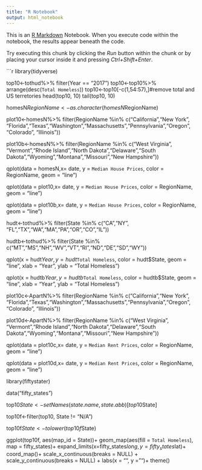 ```yaml
---
title: "R Notebook"
output: html_notebook
---
```


This is an [R Markdown](http://rmarkdown.rstudio.com) Notebook. When you execute code within the notebook, the results appear beneath the code. 

Try executing this chunk by clicking the *Run* button within the chunk or by placing your cursor inside it and pressing *Ctrl+Shift+Enter*. 

```r
library(tidyverse)

top10<-tothud%>%
  filter(Year == "2017")
top10<-top10%>%
  arrange(desc(`Total Homeless`))
top10<-top10[-c(1,54:57),]#remove total and US terretories
head(top10, 10)
tail(top10, 10)

homesN$RegionName<-as.character(homesN$RegionName)

plot10<-homesN%>%
  filter(RegionName %in% c("California","New York", "Florida","Texas","Washington","Massachusetts","Pennsylvania","Oregon", "Colorado", "Illinois"))

plot10b<-homesN%>%
  filter(RegionName %in% c("West Virginia", "Vermont","Rhode Island","North Dakota","Delaware","South Dakota","Wyoming","Montana","Missouri","New Hampshire"))


qplot(data = homesN,x= date, y = `Median House Prices`, color = RegionName, geom = "line")

qplot(data = plot10,x= date, y = `Median House Prices`, color = RegionName, geom = "line")

qplot(data = plot10b,x= date, y = `Median House Prices`, color = RegionName, geom = "line")

hudt<-tothud%>%
  filter(State %in% c("CA","NY", "FL","TX","WA","MA","PA","OR","CO","IL"))

hudtb<-tothud%>%
  filter(State %in% c("MT","MS","NH","WV","VT","RI","ND","DE","SD","WY"))

qplot(x = hudt$Year, y = hudt$`Total Homeless`, color = hudt$State, geom = "line", xlab = "Year", ylab = "Total Homeless")

qplot(x = hudtb$Year, y = hudtb$`Total Homeless`, color = hudtb$State, geom = "line", xlab = "Year", ylab = "Total Homeless")


plot10c<-ApartN%>%
  filter(RegionName %in% c("California","New York", "Florida","Texas","Washington","Massachusetts","Pennsylvania","Oregon", "Colorado", "Illinois"))

plot10d<-ApartN%>%
  filter(RegionName %in% c("West Virginia", "Vermont","Rhode Island","North Dakota","Delaware","South Dakota","Wyoming","Montana","Missouri","New Hampshire"))

qplot(data = plot10c,x= date, y = `Median Rent Prices`, color = RegionName, geom = "line")

qplot(data = plot10d,x= date, y = `Median Rent Prices`, color = RegionName, geom = "line")


library(fiftystater)

data("fifty_states")

top10$State<-setNames(state.name,state.abb)[top10$State]

top10f<-filter(top10, State != "N/A")

top10f$State<-tolower(top10f$State)

ggplot(top10f, aes(map_id = State))+
  geom_map(aes(fill = `Total Homeless`), map = fifty_states)+
  expand_limits(x=fifty_states$long,y=fifty_states$lat)+
  coord_map()+
  scale_x_continuous(breaks = NULL) + 
  scale_y_continuous(breaks = NULL) +
  labs(x = "", y = "")+
  theme()

